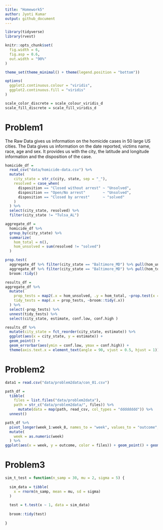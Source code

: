 ```yaml
---
title: "Homework5"
author: Jyoti Kumar
output: github_document
---
```


```r
library(tidyverse)
library(rvest)

knitr::opts_chunk$set(
  fig.width = 6,
  fig.asp = 0.6,
  out.width = "90%"
)

theme_set(theme_minimal() + theme(legend.position = "bottom"))

options(
  ggplot2.continuous.colour = "viridis",
  ggplot2.continuous.fill = "viridis"
)

scale_color_discrete = scale_colour_viridis_d
scale_fill_discrete = scale_fill_viridis_d
```


# Problem1

The Raw Data gives us information on the homicide cases in 50 large US cities. The Data gives us information on the date reported, victims name, race, age and sex. It provides us with the city, the latitude and longitude information and the disposition of the case. 

```r
homicide_df = 
  read_csv("data/homicide-data.csv") %>% 
  mutate(
    city_state = str_c(city, state, sep = "_"),
    resolved = case_when(
      disposition == "Closed without arrest" ~ "Unsolved",
      disposition == "Open/No arrest"        ~ "Unsolved",
      disposition == "Closed by arrest"      ~ "solved"
    )
  ) %>%
  select(city_state, resolved) %>% 
  filter(city_state != "Tulsa_AL")
```


```r
aggregate_df =
  homicide_df %>% 
  group_by(city_state) %>% 
  summarize(
    hom_total = n(),
    hom_unsolved = sum(resolved != "solved")
  )
```


```r
prop.test(
  aggregate_df %>% filter(city_state == "Baltimore_MD") %>% pull(hom_unsolved),
  aggregate_df %>% filter(city_state == "Baltimore_MD") %>% pull(hom_total)) %>% 
  broom::tidy()
```

```r
results_df =
aggregate_df %>%
  mutate(
    prop_tests = map2(.x = hom_unsolved, .y = hom_total, ~prop.test(x = .x, n = .y)),
    tidy_tests = map(.x = prop_tests, ~broom::tidy(.x))
  ) %>% 
  select(-prop_tests) %>% 
  unnest(tidy_tests) %>% 
  select(city_state, estimate, conf.low, conf.high )
```


```r
results_df %>%
  mutate(city_state = fct_reorder(city_state, estimate)) %>% 
  ggplot(aes(x = city_state, y = estimate)) +
  geom_point() +
  geom_errorbar(aes(ymin = conf.low, ymax = conf.high)) +
  theme(axis.text.x = element_text(angle = 90, vjust = 0.5, hjust = 1))
```

# Problem2

```r
data1 = read.csv("data/problem2data/con_01.csv")
```


```r
path_df =
  tibble(
    files = list.files("data/problem2data"),
    path = str_c("data/problem2data/", files)) %>% 
      mutate(data = map(path, read_csv, col_types = "dddddddd")) %>% 
  unnest()
```

```r
path_df %>% 
  pivot_longer(week_1:week_8, names_to = "week", values_to = "outcome", names_prefix = "week_") %>% 
  mutate(
    week = as.numeric(week)
  ) %>% 
ggplot(aes(x = week, y = outcome, color = files)) + geom_point() + geom_path()
```


# Problem3

```r
sim_t_test = function(n_samp = 30, mu = 2, sigma = 5) {
 
  sim_data = tibble(
    x = rnorm(n_samp, mean = mu, sd = sigma)
  )
 
  test = t.test(x ~ 1, data = sim_data)
 
  broom::tidy(test)
  
}
```

